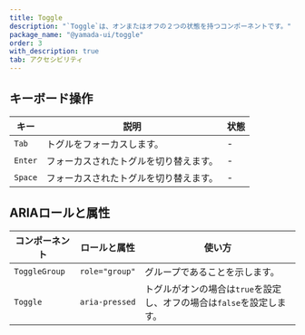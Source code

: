 ```yaml
---
title: Toggle
description: "`Toggle`は、オンまたはオフの２つの状態を持つコンポーネントです。"
package_name: "@yamada-ui/toggle"
order: 3
with_description: true
tab: アクセシビリティ
---
```


## キーボード操作

| キー    | 説明                                   | 状態 |
| ------- | -------------------------------------- | ---- |
| `Tab`   | トグルをフォーカスします。             | -    |
| `Enter` | フォーカスされたトグルを切り替えます。 | -    |
| `Space` | フォーカスされたトグルを切り替えます。 | -    |

## ARIAロールと属性

| コンポーネント | ロールと属性   | 使い方                                                                |
| -------------- | -------------- | --------------------------------------------------------------------- |
| `ToggleGroup`  | `role="group"` | グループであることを示します。                                        |
| `Toggle`       | `aria-pressed` | トグルがオンの場合は`true`を設定し、オフの場合は`false`を設定します。 |
